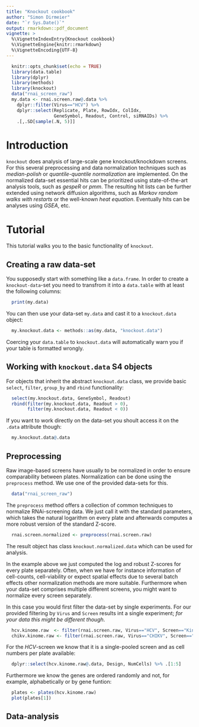 ```yaml
---
title: "Knockout cookbook"
author: "Simon Dirmeier"
date: "`r Sys.Date()`"
output: rmarkdown::pdf_document
vignette: >
  %\VignetteIndexEntry{Knockout cookbook}
  %\VignetteEngine{knitr::rmarkdown}
  %\VignetteEncoding{UTF-8}
---
```


```r
  knitr::opts_chunk$set(echo = TRUE)
  library(data.table)
  library(dplyr)
  library(methods)
  library(knockout)
  data("rnai_screen_raw")
  my.data <- rnai.screen.raw@.data %>% 
    dplyr::filter(Virus=="HCV") %>%
    dplyr::select(Replicate, Plate, RowIdx, ColIdx, 
                  GeneSymbol, Readout, Control, siRNAIDs) %>% 
    .[,.SD[sample(.N, 5)]]
```

# Introduction

`knockout` does analysis of large-scale gene knockout/knockdown screens.
 For this several preprocessing and data normalization techniques such as
 *median-polish* or *quantile-quantile normalization* are implemented.
 On the normalized data-set essential hits can be prioritized using 
 state-of-the-art analysis tools, such as *gespeR* or *pmm*. 
 The resulting hit lists can be further extended using network diffusion 
 algorithms, such as *Markov random walks with restarts* or the well-known
 *heat equation*. Eventually hits can be analyses using *GSEA*, etc.

# Tutorial

This tutorial walks you to the basic functionality of `knockout`.

## Creating a raw data-set

You supposedly start with something like a `data.frame`. In order to create a 
`knockout-data`-set you need to transfrom it into a `data.table` with at least 
the following columns:

```r
  print(my.data)
```

You can then use your data-set `my.data` and cast it to a `knockout.data` object:

```r
  my.knockout.data <- methods::as(my.data, "knockout.data")
```

Coercing your `data.table` to `knockout.data` will automatically warn you if 
your table is formatted wrongly.

## Working with `knockout.data` S4 objects

For objects that inherit the abstract `knockout.data` class, we provide basic 
`select`, `filter`, `group_by` and `rbind` functionality:

```r
  select(my.knockout.data, GeneSymbol, Readout)
  rbind(filter(my.knockout.data, Readout > 0),
        filter(my.knockout.data, Readout < 0))
```

If you want to work directly on the data-set you shoult access it on the `.data` attribute though:

```r
  my.knockout.data@.data
```

## Preprocessing

Raw image-based screens have usually to be normalized in order to ensure
comparability between plates. Normalization can be done using the `preprocess` 
method. We use one of the provided data-sets for this.

```r
  data("rnai_screen_raw")
```

The `preprocess` method offers a collection of common techniques to normalize 
RNAi-screening data. We just call it with the standard parameters, which takes the natural 
logarithm on every plate and afterwards computes a more robust version of the standard Z-score.

```r
  rnai.screen.normalized <- preprocess(rnai.screen.raw)
```

The result object has class `knockout.normalized.data` which can be used for analysis. 

In the example above we just computed the log and robust Z-scores for every 
plate separately. Often, when we have for instance information of cell-counts, 
cell-viability or expect spatial effects due to several batch effects other 
normalization methods are more suitable. Furthermore when your data-set 
comprises multiple different screens, you might want to normalize every screen 
separately. 

In this case you would first filter the data-set by single experiments. For our provided 
filtering by `Virus` and `Screen` results int a single experiment; 
*for your data this might be different though*.

```r
  hcv.kinome.raw  <- filter(rnai.screen.raw, Virus=="HCV", Screen=="Kinome")
  chikv.kinome.raw <- filter(rnai.screen.raw, Virus=="CHIKV", Screen=="Kinome")
```

For the *HCV*-screen we know that it is a single-pooled screen and as cell numbers per plate available:

```r
  dplyr::select(hcv.kinome.raw@.data, Design, NumCells) %>% .[1:5]
```
Furthermore we know the genes are ordered randomly and not, for example, alphabetically or by gene funtion:

```r
  plates <- plates(hcv.kinome.raw)
  plot(plates[1])
```

## Data-analysis

